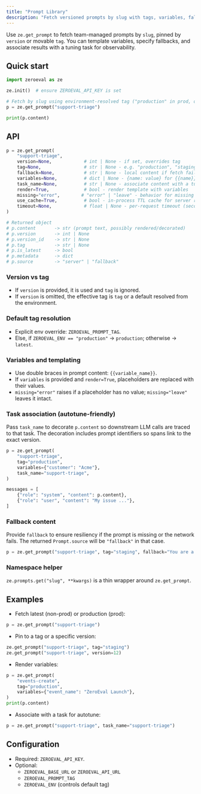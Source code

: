 ```yaml
---
title: "Prompt Library"
description: "Fetch versioned prompts by slug with tags, variables, fallback, and task association."
---
```


Use `ze.get_prompt` to fetch team-managed prompts by `slug`, pinned by `version` or movable `tag`. You can template variables, specify fallbacks, and associate results with a tuning task for observability.

## Quick start

```python
import zeroeval as ze

ze.init()  # ensure ZEROEVAL_API_KEY is set

# Fetch by slug using environment-resolved tag ("production" in prod, otherwise "latest")
p = ze.get_prompt("support-triage")

print(p.content)
```

## API

```python
p = ze.get_prompt(
    "support-triage",
    version=None,            # int | None - if set, overrides tag
    tag=None,                # str | None - e.g. "production", "staging", "latest"
    fallback=None,           # str | None - local content if fetch fails / 404
    variables=None,          # dict | None - {name: value} for {{name}} templating
    task_name=None,          # str | None - associate content with a tuning task
    render=True,             # bool - render template with variables
    missing="error",        # "error" | "leave" - behavior for missing variables
    use_cache=True,          # bool - in-process TTL cache for server results
    timeout=None,            # float | None - per-request timeout (seconds)
)

# Returned object
# p.content       -> str (prompt text, possibly rendered/decorated)
# p.version       -> int | None
# p.version_id    -> str | None
# p.tag           -> str | None
# p.is_latest     -> bool
# p.metadata      -> dict
# p.source        -> "server" | "fallback"
```

### Version vs tag
- If `version` is provided, it is used and `tag` is ignored.
- If `version` is omitted, the effective tag is `tag` or a default resolved from the environment.

### Default tag resolution
- Explicit env override: `ZEROEVAL_PROMPT_TAG`.
- Else, if `ZEROEVAL_ENV == "production"` → `production`; otherwise → `latest`.

### Variables and templating
- Use double braces in prompt content: `{{variable_name}}`.
- If `variables` is provided and `render=True`, placeholders are replaced with their values.
- `missing="error"` raises if a placeholder has no value; `missing="leave"` leaves it intact.

### Task association (autotune-friendly)
Pass `task_name` to decorate `p.content` so downstream LLM calls are traced to that task. The decoration includes prompt identifiers so spans link to the exact version.

```python
p = ze.get_prompt(
    "support-triage",
    tag="production",
    variables={"customer": "Acme"},
    task_name="support-triage",
)

messages = [
    {"role": "system", "content": p.content},
    {"role": "user", "content": "My issue ..."},
]
```

### Fallback content
Provide `fallback` to ensure resiliency if the prompt is missing or the network fails. The returned `Prompt.source` will be `"fallback"` in that case.

```python
p = ze.get_prompt("support-triage", tag="staging", fallback="You are a helpful assistant.")
```

### Namespace helper
`ze.prompts.get("slug", **kwargs)` is a thin wrapper around `ze.get_prompt`.

## Examples

- Fetch latest (non-prod) or production (prod):

```python
p = ze.get_prompt("support-triage")
```

- Pin to a tag or a specific version:

```python
ze.get_prompt("support-triage", tag="staging")
ze.get_prompt("support-triage", version=12)
```

- Render variables:

```python
p = ze.get_prompt(
    "events-create",
    tag="production",
    variables={"event_name": "ZeroEval Launch"},
)
print(p.content)
```

- Associate with a task for autotune:

```python
p = ze.get_prompt("support-triage", task_name="support-triage")
```

## Configuration

- Required: `ZEROEVAL_API_KEY`.
- Optional:
  - `ZEROEVAL_BASE_URL` or `ZEROEVAL_API_URL`
  - `ZEROEVAL_PROMPT_TAG`
  - `ZEROEVAL_ENV` (controls default tag)


